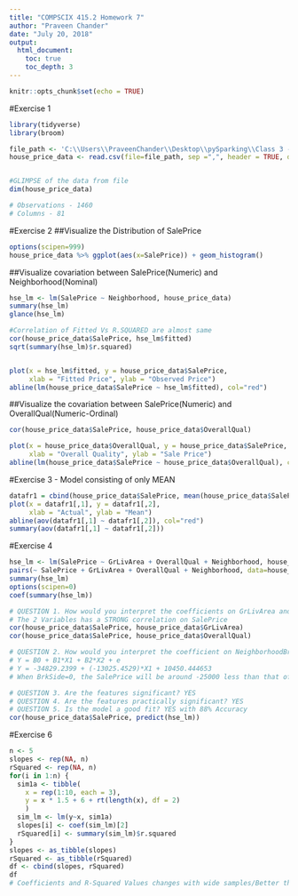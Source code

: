 ```yaml
---
title: "COMPSCIX 415.2 Homework 7"
author: "Praveen Chander"
date: "July 20, 2018"
output: 
  html_document:
    toc: true
    toc_depth: 3
---
```


```r
knitr::opts_chunk$set(echo = TRUE)
```
#Exercise 1
```r
library(tidyverse)
library(broom)

file_path <- 'C:\\Users\\PraveenChander\\Desktop\\pySparking\\Class 3 - Introduction to Data Science - COMPSCIX 415.2\\compscix-415-2-assignments\\Assignment 7\\train.csv'
house_price_data <- read.csv(file=file_path, sep =",", header = TRUE, dec =".")


#GLIMPSE of the data from file
dim(house_price_data)

# Observations - 1460
# Columns - 81
```

#Exercise 2
##Visualize the Distribution of SalePrice
```r
options(scipen=999)
house_price_data %>% ggplot(aes(x=SalePrice)) + geom_histogram()
```

##Visualize covariation between SalePrice(Numeric) and Neighborhood(Nominal)
```r
hse_lm <- lm(SalePrice ~ Neighborhood, house_price_data)
summary(hse_lm)
glance(hse_lm)

#Correlation of Fitted Vs R.SQUARED are almost same
cor(house_price_data$SalePrice, hse_lm$fitted)
sqrt(summary(hse_lm)$r.squared)


plot(x = hse_lm$fitted, y = house_price_data$SalePrice,
     xlab = "Fitted Price", ylab = "Observed Price")
abline(lm(house_price_data$SalePrice ~ hse_lm$fitted), col="red")

```

##Visualize the covariation between SalePrice(Numeric) and OverallQual(Numeric-Ordinal)
```r
cor(house_price_data$SalePrice, house_price_data$OverallQual)

plot(x = house_price_data$OverallQual, y = house_price_data$SalePrice,
     xlab = "Overall Quality", ylab = "Sale Price")
abline(lm(house_price_data$SalePrice ~ house_price_data$OverallQual), col="red")
```

#Exercise 3 - Model consisting of only MEAN
```r
datafr1 = cbind(house_price_data$SalePrice, mean(house_price_data$SalePrice))
plot(x = datafr1[,1], y = datafr1[,2],
     xlab = "Actual", ylab = "Mean")
abline(aov(datafr1[,1] ~ datafr1[,2]), col="red")
summary(aov(datafr1[,1] ~ datafr1[,2]))
```

#Exercise 4
```r
hse_lm <- lm(SalePrice ~ GrLivArea + OverallQual + Neighborhood, house_price_data)
pairs(~ SalePrice + GrLivArea + OverallQual + Neighborhood, data=house_price_data)
summary(hse_lm)
options(scipen=0)
coef(summary(hse_lm))

# QUESTION 1. How would you interpret the coefficients on GrLivArea and OverallQual?
# The 2 Variables has a STRONG correlation on SalePrice
cor(house_price_data$SalePrice, house_price_data$GrLivArea)
cor(house_price_data$SalePrice, house_price_data$OverallQual)

# QUESTION 2. How would you interpret the coefficient on NeighborhoodBrkSide?
# Y = B0 + B1*X1 + B2*X2 + e
# Y = -34829.2399 + (-13025.4529)*X1 + 10450.444653
# When BrkSide=0, the SalePrice will be around -25000 less than that of the Base Neighbourhood - Blmngtn

# QUESTION 3. Are the features significant? YES
# QUESTION 4. Are the features practically significant? YES
# QUESTION 5. Is the model a good fit? YES with 88% Accuracy
cor(house_price_data$SalePrice, predict(hse_lm))
```

#Exercise 6
```r
n <- 5
slopes <- rep(NA, n)
rSquared <- rep(NA, n)
for(i in 1:n) {
  sim1a <- tibble(
    x = rep(1:10, each = 3),
    y = x * 1.5 + 6 + rt(length(x), df = 2)
    )
  sim_lm <- lm(y~x, sim1a)
  slopes[i] <- coef(sim_lm)[2]
  rSquared[i] <- summary(sim_lm)$r.squared
}
slopes <- as_tibble(slopes)
rSquared <- as_tibble(rSquared)
df <- cbind(slopes, rSquared)
df
# Coefficients and R-Squared Values changes with wide samples/Better the value with more Samples
```